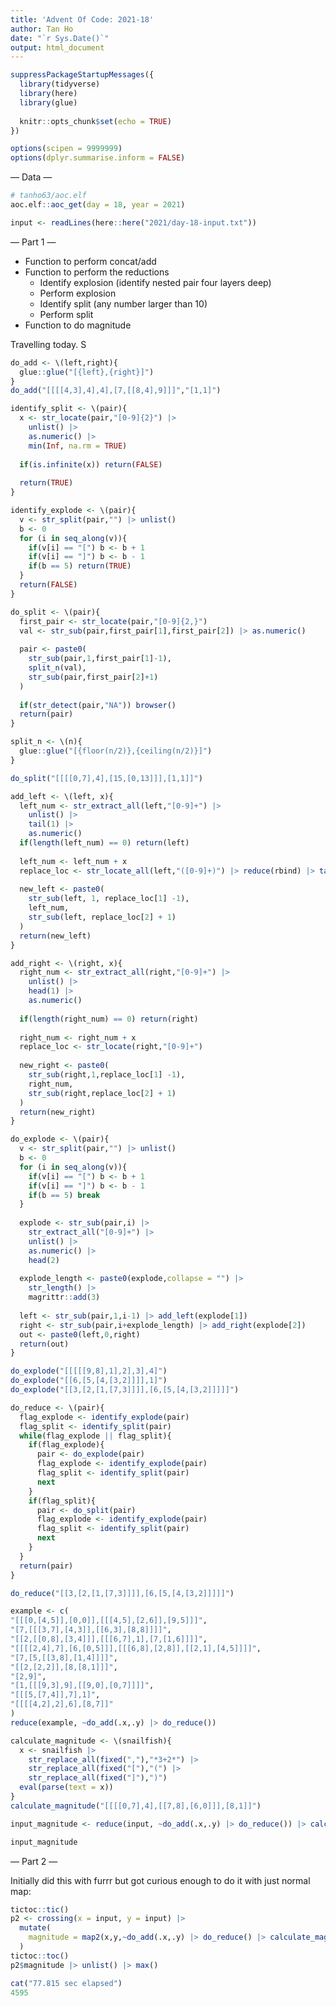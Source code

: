 ```yaml
---
title: 'Advent Of Code: 2021-18'
author: Tan Ho
date: "`r Sys.Date()`"
output: html_document
---
```


```r
suppressPackageStartupMessages({
  library(tidyverse)
  library(here)
  library(glue)
  
  knitr::opts_chunk$set(echo = TRUE)
})

options(scipen = 9999999)
options(dplyr.summarise.inform = FALSE)
```

--- Data ---

```r
# tanho63/aoc.elf
aoc.elf::aoc_get(day = 18, year = 2021)
```

```r
input <- readLines(here::here("2021/day-18-input.txt"))
```

--- Part 1 ---

- Function to perform concat/add
- Function to perform the reductions
  - Identify explosion (identify nested pair four layers deep)
  - Perform explosion
  - Identify split (any number larger than 10)
  - Perform split
- Function to do magnitude

Travelling today. S

```r
do_add <- \(left,right){
  glue::glue("[{left},{right}]")
}
do_add("[[[[4,3],4],4],[7,[[8,4],9]]]","[1,1]")
```

```r
identify_split <- \(pair){
  x <- str_locate(pair,"[0-9]{2}") |>
    unlist() |>
    as.numeric() |>
    min(Inf, na.rm = TRUE)
  
  if(is.infinite(x)) return(FALSE)
  
  return(TRUE)
}

identify_explode <- \(pair){
  v <- str_split(pair,"") |> unlist()
  b <- 0
  for (i in seq_along(v)){
    if(v[i] == "[") b <- b + 1
    if(v[i] == "]") b <- b - 1
    if(b == 5) return(TRUE)
  }
  return(FALSE)
}

```

```r
do_split <- \(pair){
  first_pair <- str_locate(pair,"[0-9]{2,}")
  val <- str_sub(pair,first_pair[1],first_pair[2]) |> as.numeric()
  
  pair <- paste0(
    str_sub(pair,1,first_pair[1]-1),
    split_n(val),
    str_sub(pair,first_pair[2]+1)
  )
  
  if(str_detect(pair,"NA")) browser()
  return(pair)
}

split_n <- \(n){
  glue::glue("[{floor(n/2)},{ceiling(n/2)}]")
}

do_split("[[[[0,7],4],[15,[0,13]]],[1,1]]")
```
```r
add_left <- \(left, x){
  left_num <- str_extract_all(left,"[0-9]+") |> 
    unlist() |> 
    tail(1) |> 
    as.numeric()
  if(length(left_num) == 0) return(left)
  
  left_num <- left_num + x
  replace_loc <- str_locate_all(left,"([0-9]+)") |> reduce(rbind) |> tail(1)
  
  new_left <- paste0(
    str_sub(left, 1, replace_loc[1] -1),
    left_num,
    str_sub(left, replace_loc[2] + 1)
  )
  return(new_left)
}

add_right <- \(right, x){
  right_num <- str_extract_all(right,"[0-9]+") |> 
    unlist() |> 
    head(1) |> 
    as.numeric()
  
  if(length(right_num) == 0) return(right)
  
  right_num <- right_num + x
  replace_loc <- str_locate(right,"[0-9]+")
  
  new_right <- paste0(
    str_sub(right,1,replace_loc[1] -1),
    right_num,
    str_sub(right,replace_loc[2] + 1)
  )
  return(new_right)
}

do_explode <- \(pair){
  v <- str_split(pair,"") |> unlist()
  b <- 0
  for (i in seq_along(v)){
    if(v[i] == "[") b <- b + 1
    if(v[i] == "]") b <- b - 1
    if(b == 5) break
  }
  
  explode <- str_sub(pair,i) |> 
    str_extract_all("[0-9]+") |> 
    unlist() |> 
    as.numeric() |> 
    head(2)
  
  explode_length <- paste0(explode,collapse = "") |> 
    str_length() |> 
    magrittr::add(3)
  
  left <- str_sub(pair,1,i-1) |> add_left(explode[1])
  right <- str_sub(pair,i+explode_length) |> add_right(explode[2])
  out <- paste0(left,0,right)
  return(out)
}

do_explode("[[[[[9,8],1],2],3],4]")
do_explode("[[6,[5,[4,[3,2]]]],1]")
do_explode("[[3,[2,[1,[7,3]]]],[6,[5,[4,[3,2]]]]]")
```

```r
do_reduce <- \(pair){
  flag_explode <- identify_explode(pair)
  flag_split <- identify_split(pair)
  while(flag_explode || flag_split){
    if(flag_explode){
      pair <- do_explode(pair)
      flag_explode <- identify_explode(pair)
      flag_split <- identify_split(pair)
      next
    }
    if(flag_split){
      pair <- do_split(pair)
      flag_explode <- identify_explode(pair)
      flag_split <- identify_split(pair)
      next
    }
  }
  return(pair)
}

do_reduce("[[3,[2,[1,[7,3]]]],[6,[5,[4,[3,2]]]]]")
```

```r
example <- c(
"[[[0,[4,5]],[0,0]],[[[4,5],[2,6]],[9,5]]]",
"[7,[[[3,7],[4,3]],[[6,3],[8,8]]]]",
"[[2,[[0,8],[3,4]]],[[[6,7],1],[7,[1,6]]]]",
"[[[[2,4],7],[6,[0,5]]],[[[6,8],[2,8]],[[2,1],[4,5]]]]",
"[7,[5,[[3,8],[1,4]]]]",
"[[2,[2,2]],[8,[8,1]]]",
"[2,9]",
"[1,[[[9,3],9],[[9,0],[0,7]]]]",
"[[[5,[7,4]],7],1]",
"[[[[4,2],2],6],[8,7]]"
)
reduce(example, ~do_add(.x,.y) |> do_reduce())
```

```r
calculate_magnitude <- \(snailfish){
  x <- snailfish |> 
    str_replace_all(fixed(","),"*3+2*") |> 
    str_replace_all(fixed("["),"(") |> 
    str_replace_all(fixed("]"),")")
  eval(parse(text = x))
}
calculate_magnitude("[[[[0,7],4],[[7,8],[6,0]]],[8,1]]")
```

```r
input_magnitude <- reduce(input, ~do_add(.x,.y) |> do_reduce()) |> calculate_magnitude()

input_magnitude
```


--- Part 2 ---

Initially did this with furrr but got curious enough to do it with just normal map:

```r
tictoc::tic()
p2 <- crossing(x = input, y = input) |> 
  mutate(
    magnitude = map2(x,y,~do_add(.x,.y) |> do_reduce() |> calculate_magnitude())
  )
tictoc::toc()
p2$magnitude |> unlist() |> max()
```
```r
cat("77.815 sec elapsed")
4595
```


